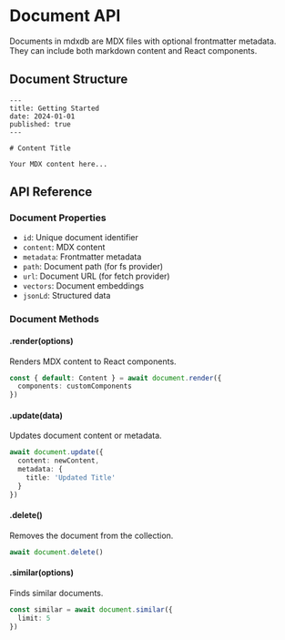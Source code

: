 # Document API

Documents in mdxdb are MDX files with optional frontmatter metadata. They can include both markdown content and React components.

## Document Structure

```mdx
---
title: Getting Started
date: 2024-01-01
published: true
---

# Content Title

Your MDX content here...
```

## API Reference

### Document Properties

- `id`: Unique document identifier
- `content`: MDX content
- `metadata`: Frontmatter metadata
- `path`: Document path (for fs provider)
- `url`: Document URL (for fetch provider)
- `vectors`: Document embeddings
- `jsonLd`: Structured data

### Document Methods

#### .render(options)
Renders MDX content to React components.

```typescript
const { default: Content } = await document.render({
  components: customComponents
})
```

#### .update(data)
Updates document content or metadata.

```typescript
await document.update({
  content: newContent,
  metadata: {
    title: 'Updated Title'
  }
})
```

#### .delete()
Removes the document from the collection.

```typescript
await document.delete()
```

#### .similar(options)
Finds similar documents.

```typescript
const similar = await document.similar({
  limit: 5
})
```

